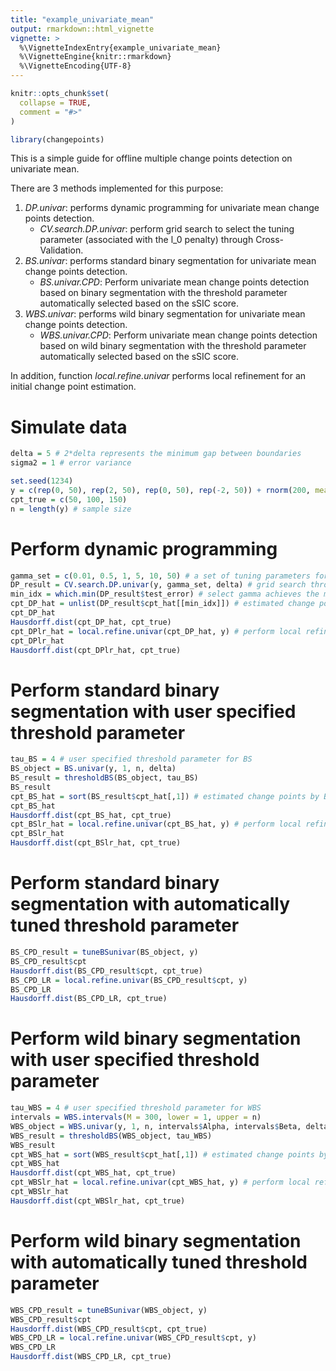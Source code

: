 ```yaml
---
title: "example_univariate_mean"
output: rmarkdown::html_vignette
vignette: >
  %\VignetteIndexEntry{example_univariate_mean}
  %\VignetteEngine{knitr::rmarkdown}
  %\VignetteEncoding{UTF-8}
---
```


```r
knitr::opts_chunk$set(
  collapse = TRUE,
  comment = "#>"
)
```

```r
library(changepoints)
```

This is a simple guide for offline multiple change points detection on univariate mean.

There are 3 methods implemented for this purpose:

1. _DP.univar_: performs dynamic programming for univariate mean change points detection.
   + _CV.search.DP.univar_: perform grid search to select the tuning parameter (associated with the l_0 penalty) through Cross-Validation.
   
2. _BS.univar_: performs standard binary segmentation for univariate mean change points detection.
   + _BS.univar.CPD_: Perform univariate mean change points detection based on binary segmentation with the threshold parameter automatically selected based on the sSIC score.

3. _WBS.univar_: performs wild binary segmentation for univariate mean change points detection.
   + _WBS.univar.CPD_: Perform univariate mean change points detection based on wild binary segmentation with the threshold parameter automatically selected based on the sSIC score.

In addition, function _local.refine.univar_ performs local refinement for an initial change point estimation.

# Simulate data
```r
delta = 5 # 2*delta represents the minimum gap between boundaries
sigma2 = 1 # error variance

set.seed(1234)
y = c(rep(0, 50), rep(2, 50), rep(0, 50), rep(-2, 50)) + rnorm(200, mean = 0, sd = sqrt(sigma2)) # univariate time series
cpt_true = c(50, 100, 150)
n = length(y) # sample size
```

# Perform dynamic programming
```r
gamma_set = c(0.01, 0.5, 1, 5, 10, 50) # a set of tuning parameters for DP
DP_result = CV.search.DP.univar(y, gamma_set, delta) # grid search through cross-validation
min_idx = which.min(DP_result$test_error) # select gamma achieves the minimum validation error
cpt_DP_hat = unlist(DP_result$cpt_hat[[min_idx]]) # estimated change points by DP
cpt_DP_hat
Hausdorff.dist(cpt_DP_hat, cpt_true)
cpt_DPlr_hat = local.refine.univar(cpt_DP_hat, y) # perform local refinement
cpt_DPlr_hat
Hausdorff.dist(cpt_DPlr_hat, cpt_true)
```

# Perform standard binary segmentation with user specified threshold parameter
```r
tau_BS = 4 # user specified threshold parameter for BS
BS_object = BS.univar(y, 1, n, delta)
BS_result = thresholdBS(BS_object, tau_BS)
BS_result
cpt_BS_hat = sort(BS_result$cpt_hat[,1]) # estimated change points by BS
cpt_BS_hat
Hausdorff.dist(cpt_BS_hat, cpt_true)
cpt_BSlr_hat = local.refine.univar(cpt_BS_hat, y) # perform local refinement
cpt_BSlr_hat
Hausdorff.dist(cpt_BSlr_hat, cpt_true)
```

# Perform standard binary segmentation with automatically tuned threshold parameter
```r
BS_CPD_result = tuneBSunivar(BS_object, y)
BS_CPD_result$cpt
Hausdorff.dist(BS_CPD_result$cpt, cpt_true)
BS_CPD_LR = local.refine.univar(BS_CPD_result$cpt, y)
BS_CPD_LR
Hausdorff.dist(BS_CPD_LR, cpt_true)
```

# Perform wild binary segmentation with user specified threshold parameter
```r
tau_WBS = 4 # user specified threshold parameter for WBS
intervals = WBS.intervals(M = 300, lower = 1, upper = n)
WBS_object = WBS.univar(y, 1, n, intervals$Alpha, intervals$Beta, delta)
WBS_result = thresholdBS(WBS_object, tau_WBS)
WBS_result
cpt_WBS_hat = sort(WBS_result$cpt_hat[,1]) # estimated change points by WBS
cpt_WBS_hat
Hausdorff.dist(cpt_WBS_hat, cpt_true)
cpt_WBSlr_hat = local.refine.univar(cpt_WBS_hat, y) # perform local refinement
cpt_WBSlr_hat
Hausdorff.dist(cpt_WBSlr_hat, cpt_true)
```

# Perform wild binary segmentation with automatically tuned threshold parameter
```r
WBS_CPD_result = tuneBSunivar(WBS_object, y)
WBS_CPD_result$cpt
Hausdorff.dist(WBS_CPD_result$cpt, cpt_true)
WBS_CPD_LR = local.refine.univar(WBS_CPD_result$cpt, y)
WBS_CPD_LR
Hausdorff.dist(WBS_CPD_LR, cpt_true)
```